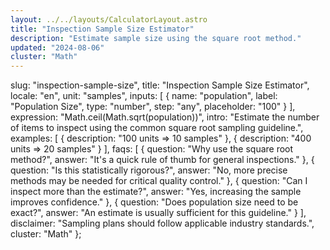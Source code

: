 ```yaml
---
layout: ../../layouts/CalculatorLayout.astro
title: "Inspection Sample Size Estimator"
description: "Estimate sample size using the square root method."
updated: "2024-08-06"
cluster: "Math"
---
```



  slug: "inspection-sample-size",
  title: "Inspection Sample Size Estimator",
  locale: "en",
  unit: "samples",
  inputs: [
    { name: "population", label: "Population Size", type: "number", step: "any", placeholder: "100" }
  ],
  expression: "Math.ceil(Math.sqrt(population))",
  intro: "Estimate the number of items to inspect using the common square root sampling guideline.",
  examples: [
    { description: "100 units ⇒ 10 samples" },
    { description: "400 units ⇒ 20 samples" }
  ],
  faqs: [
    { question: "Why use the square root method?", answer: "It's a quick rule of thumb for general inspections." },
    { question: "Is this statistically rigorous?", answer: "No, more precise methods may be needed for critical quality control." },
    { question: "Can I inspect more than the estimate?", answer: "Yes, increasing the sample improves confidence." },
    { question: "Does population size need to be exact?", answer: "An estimate is usually sufficient for this guideline." }
  ],
  disclaimer: "Sampling plans should follow applicable industry standards.",
  cluster: "Math"
};

<Calculator schema={schema} />

